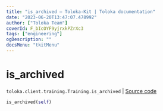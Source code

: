 ```yaml
---
title: "is_archived — Toloka-Kit | Toloka documentation"
date: "2023-06-20T13:47:07.478992"
author: ["Toloka Team"]
coverId: F_bIcOYF9yjrxkPZrXc3
tags: ["engineering"]
ogDescription: ""
docsMenu: "tkitMenu"
---
```


# is_archived

`toloka.client.training.Training.is_archived` | [Source code](https://github.com/Toloka/toloka-kit/blob/v1.2.0/src/client/training.py#L123)

```python
is_archived(self)
```
